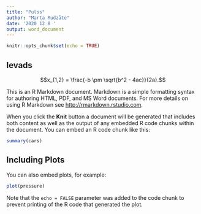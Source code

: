 ```yaml
---
title: "Pulss"
author: "Marta Rudzāte"
date: '2020 12 8 '
output: word_document
---
```


```r
knitr::opts_chunk$set(echo = TRUE)
```

## Ievads
$$x_{1,2} = \frac{-b \pm \sqrt{b^2 - 4ac}}{2a}.$$


This is an R Markdown document. Markdown is a simple formatting syntax for authoring HTML, PDF, and MS Word documents. For more details on using R Markdown see <http://rmarkdown.rstudio.com>.

When you click the **Knit** button a document will be generated that includes both content as well as the output of any embedded R code chunks within the document. You can embed an R code chunk like this:

```r
summary(cars)
```

## Including Plots

You can also embed plots, for example:

```r
plot(pressure)
```

Note that the `echo = FALSE` parameter was added to the code chunk to prevent printing of the R code that generated the plot.
